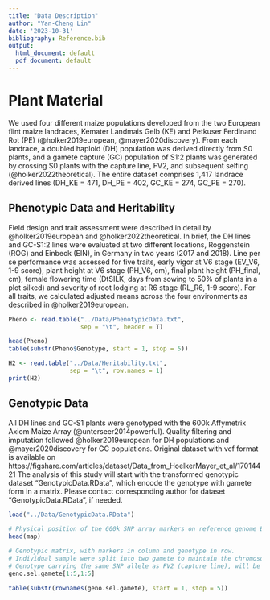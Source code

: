 ```yaml
---
title: "Data Description"
author: "Yan-Cheng Lin"
date: '2023-10-31'
bibliography: Reference.bib
output:
  html_document: default
  pdf_document: default
---
```

# Plant Material

We used four different maize populations developed from the two European flint maize landraces, Kemater Landmais Gelb (KE) and Petkuser Ferdinand Rot (PE) (@holker2019european, @mayer2020discovery). From each landrace, a doubled haploid (DH) population was derived directly from S0 plants, and a gamete capture (GC) population of S1:2 plants was generated by crossing S0 plants with the capture line, FV2, and subsequent selfing (@holker2022theoretical). The entire dataset comprises 1,417 landrace derived lines (DH_KE = 471, DH_PE = 402, GC_KE = 274, GC_PE = 270).

## Phenotypic Data and Heritability

Field design and trait assessment were described in detail by @holker2019european and @holker2022theoretical. In brief, the DH lines and GC-S1:2 lines were evaluated at two different locations, Roggenstein (ROG) and Einbeck (EIN), in Germany in two years (2017 and 2018). Line per se performance was assessed for five traits, early vigor at V6 stage (EV_V6, 1-9 score), plant height at V6 stage (PH_V6, cm), final plant height (PH_final, cm), female flowering time (DtSILK, days from sowing to 50% of plants in a plot silked) and severity of root lodging at R6 stage (RL_R6, 1-9 score). For all traits, we calculated adjusted means across the four environments as described in @holker2019european.

```r
Pheno <- read.table("../Data/PhenotypicData.txt",
                    sep = "\t", header = T)

head(Pheno)
table(substr(Pheno$Genotype, start = 1, stop = 5))

```

```r
H2 <- read.table("../Data/Heritability.txt",
                 sep = "\t", row.names = 1)
print(H2)

```

## Genotypic Data

All DH lines and GC-S1 plants were genotyped with the 600k Affymetrix Axiom Maize Array (@unterseer2014powerful). Quality filtering and imputation followed @holker2019european for DH populations and @mayer2020discovery for GC populations. Original dataset with vcf format is available on https://figshare.com/articles/dataset/Data_from_HoelkerMayer_et_al/17014421
The analysis of this study will start with the transformed genotypic dataset "GenotypicData.RData", which encode the genotype with gamete form in a matrix. Please contact corresponding author for dataset "GenotypicData.RData", if needed.

```r
load("../Data/GenotypicData.RData")

# Physical position of the 600k SNP array markers on reference genome B73_v4
head(map)

# Genotypic matrix, with markers in column and genotype in row.
# Individual sample were split into two gamete to maintain the chromosome phasing information.
# Genotype carrying the same SNP allele as FV2 (capture line), will be encode as 1, otherwise 0. 
geno.sel.gamete[1:5,1:5]

table(substr(rownames(geno.sel.gamete), start = 1, stop = 5))
```
